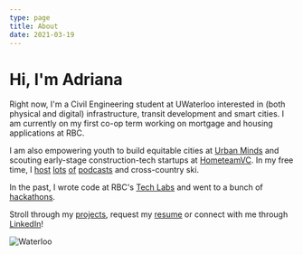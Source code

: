 ```yaml
---
type: page
title: About
date: 2021-03-19
---
```


# Hi, I'm Adriana

Right now, I'm a Civil Engineering student at UWaterloo interested in (both physical and digital) infrastructure, transit development and smart cities. I am currently on my first co-op term working on mortgage and housing applications at RBC.

I am also empowering youth to build equitable cities at [Urban Minds](https://www.urbanminds.co/) and scouting early-stage construction-tech startups at [HometeamVC](https://www.hometeam.vc/). In my free time, I [host](https://anchor.fm/from-the-stem-up) [lots](https://anchor.fm/gallium-podcast) [of](https://podcasts.google.com/feed/aHR0cHM6Ly9hbmNob3IuZm0vcy84NjA3MjE5Yy9wb2RjYXN0L3Jzcw?sa=X&ved=0CAMQ4aUDahcKEwiQ4qzu4IX5AhUAAAAAHQAAAAAQAQ&hl=en-CA) [podcasts](https://play.thebentway.ca/) and cross-country ski.

In the past, I wrote code at RBC's [Tech Labs](https://www.rbc.com/dms/enterprise/futurelaunch/rbc-summer-tech-labs.html) and went to a bunch of [hackathons](https://devpost.com/adrianaceric).

Stroll through my [projects](/projects), request my [resume](mailto:adriana.ceric@gmail.com) or connect with me through [LinkedIn](https://www.linkedin.com/in/adriana-ceric/)!

![Waterloo](images/waterloo2.png)
